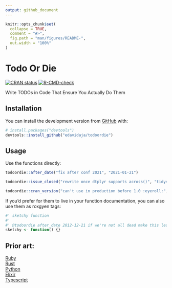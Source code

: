 ```yaml
---
output: github_document
---
```


<!-- README.md is generated from README.Rmd. Please edit that file -->

```r
knitr::opts_chunk$set(
  collapse = TRUE,
  comment = "#>",
  fig.path = "man/figures/README-",
  out.width = "100%"
)
```

# Todo Or Die

<!-- badges: start -->

[![CRAN status](https://www.r-pkg.org/badges/version/todoordie)](https://CRAN.R-project.org/package=todoordie) [![R-CMD-check](https://github.com/edavidaja/todoordie/workflows/R-CMD-check/badge.svg)](https://github.com/edavidaja/todoordie/actions)

<!-- badges: end -->

Write TODOs in Code That Ensure You Actually Do Them

## Installation

You can install the development version from [GitHub](https://github.com/) with:

``` r
# install.packages("devtools")
devtools::install_github("edavidaja/todoordie")
```

## Usage

Use the functions directly:

```r
todoordie::after_date("fix after conf 2021", "2021-01-21")
```

```r
todoordie::issue_closed("rewrite once dtplyr supports across()", "tidyverse/dtplyr#154")
```

```r
todoordie::cran_version("can't use in production before 1.0 :eyeroll:", "plumber", "1.0.0")
```

If you'd prefer for them to live in your function documentation, you can also use them as roxgyen tags:

``` r
#' sketchy function 
#'
#' @todoordie after_date 2012-12-21 if we're not all dead make this less sketchy
sketchy <- function() {}
```

## Prior art:

[Ruby](https://github.com/searls/todo_or_die)  
[Rust](https://github.com/davidpdrsn/todo-or-die)  
[Python](https://github.com/achedeuzot/py-todo-or-die)  
[Elixir](https://hex.pm/packages/credo_todo_or_die)  
[Typescript](https://github.com/ngnijland/typescript-todo-or-die-plugin)
